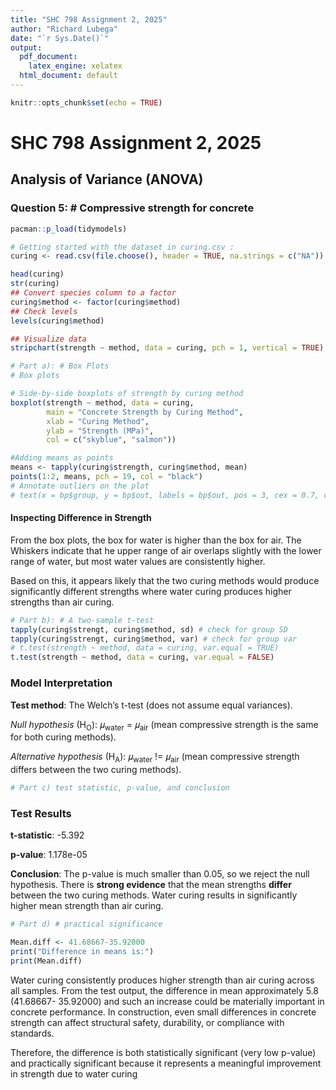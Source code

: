 ```yaml
---
title: "SHC 798 Assignment 2, 2025"
author: "Richard Lubega"
date: "`r Sys.Date()`"
output:
  pdf_document:
    latex_engine: xelatex
  html_document: default
---
```


```r
knitr::opts_chunk$set(echo = TRUE)

```

# SHC 798 Assignment 2, 2025

## Analysis of Variance (ANOVA)

### Question 5: # Compressive strength for concrete

```r
pacman::p_load(tidymodels)

# Getting started with the dataset in curing.csv :
curing <- read.csv(file.choose(), header = TRUE, na.strings = c("NA"))

head(curing)
str(curing)
## Convert species column to a factor
curing$method <- factor(curing$method)
## Check levels
levels(curing$method)

## Visualize data
stripchart(strength ~ method, data = curing, pch = 1, vertical = TRUE)

# Part a): # Box Plots
# Box plots

# Side-by-side boxplots of strength by curing method
boxplot(strength ~ method, data = curing,
        main = "Concrete Strength by Curing Method",
        xlab = "Curing Method",
        ylab = "Strength (MPa)",
        col = c("skyblue", "salmon"))

#Adding means as points
means <- tapply(curing$strength, curing$method, mean)
points(1:2, means, pch = 19, col = "black")
# Annotate outliers on the plot
# text(x = bp$group, y = bp$out, labels = bp$out, pos = 3, cex = 0.7, col = "blue")
```

#### **Inspecting Difference in Strength**

From the box plots, the box for water is higher than the box for air. The Whiskers indicate that he upper range of air overlaps slightly with the lower range of water, but most water values are consistently higher.

Based on this, it appears likely that the two curing methods would produce significantly different strengths where water curing produces higher strengths than air curing.

```r
# Part b): # A two-sample t-test
tapply(curing$strengt, curing$method, sd) # check for group SD
tapply(curing$strengt, curing$method, var) # check for group var
# t.test(strength ~ method, data = curing, var.equal = TRUE)
t.test(strength ~ method, data = curing, var.equal = FALSE)

```

### **Model Interpretation**

**Test method**: The Welch’s t-test (does not assume equal variances).

*Null hypothesis* (H~O~): 𝜇~water~ = 𝜇~air~ (mean compressive strength is the same for both curing methods).

*Alternative hypothesis* (H~A~): 𝜇~water~ != 𝜇~air~ (mean compressive strength differs between the two curing methods).

```r
# Part c) test statistic, p-value, and conclusion

```

### **Test Results**

**t-statistic**: -5.392

**p-value**: 1.178e-05

**Conclusion**: The p-value is much smaller than 0.05, so we reject the null hypothesis. There is **strong evidence** that the mean strengths **differ** between the two curing methods. Water curing results in significantly higher mean strength than air curing.

```r
# Part d) # practical significance

Mean.diff <- 41.68667-35.92000
print("Difference in means is:")
print(Mean.diff)
```

Water curing consistently produces higher strength than air curing across all samples. From the test output, the difference in mean approximately 5.8 (41.68667- 35.92000) and such an increase could be materially important in concrete performance. In construction, even small differences in concrete strength can affect structural safety, durability, or compliance with standards.

Therefore, the difference is both statistically significant (very low p-value) and practically significant because it represents a meaningful improvement in strength due to water curing
